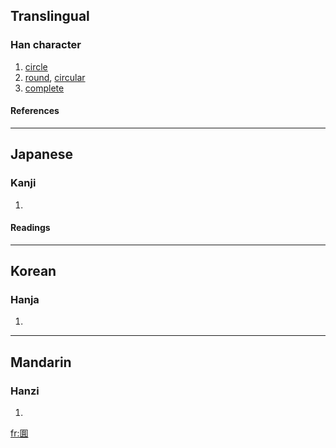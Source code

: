 {{see|圓}}

==Translingual==
===Han character===
{{Han char|rn=31|rad=囗|as=09|sn=12|four=|canj=田戈月金 (WIBC)}}
# [[circle]]
# [[round]], [[circular]]
# [[complete]]
====References====
{{Han ref|kx=0220.051|dkj=04813|hdz=10723.010|uh=570E|ud=22286}}
----
==Japanese==
===Kanji===
{{ja-kanji|grade=|rs=囗09}}
# {{defn|Japanese}} 
====Readings====
{{ja-readings|on=[[えん]] (en)|kun=[[まるい]] (marui)}}
----
==Korean==
===Hanja===
{{ko-hanja|hangeul=원|rv=won|mr=wŏn}}
# {{defn|Korean}}
----
==Mandarin==
===Hanzi===
{{cmn-hanzi|pin=[[yuán]] (yuan2)|wg=yüan<sup>2</sup>}}
# {{defn|Mandarin}}

[[fr:圎]]